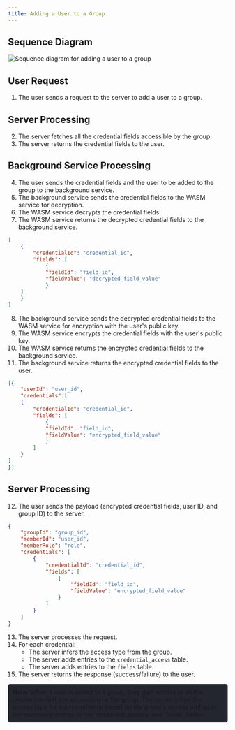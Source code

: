 ```yaml
---
title: Adding a User to a Group
---
```




## Sequence Diagram
<Image src={addUserToGroup} alt="Sequence diagram for adding a user to a group"/>

## User Request

1. The user sends a request to the server to add a user to a group.

## Server Processing

2. The server fetches all the credential fields accessible by the group.
3. The server returns the credential fields to the user.

## Background Service Processing

4. The user sends the credential fields and the user to be added to the group to the background service.
5. The background service sends the credential fields to the WASM service for decryption.
6. The WASM service decrypts the credential fields.
7. The WASM service returns the decrypted credential fields to the background service.
```json
[
    {
        "credentialId": "credential_id",
        "fields": [
            {
            "fieldId": "field_id", 
            "fieldValue": "decrypted_field_value"
            }
    ]
    }
]
```
8. The background service sends the decrypted credential fields to the WASM service for encryption with the user's public key.
9. The WASM service encrypts the credential fields with the user's public key.
10. The WASM service returns the encrypted credential fields to the background service.
11. The background service returns the encrypted credential fields to the user.
```json
[{
    "userId": "user_id",
    "credentials":[
    {
        "credentialId": "credential_id",
        "fields": [
            {
            "fieldId": "field_id", 
            "fieldValue": "encrypted_field_value"
            }
        ]
    }
]
}]
```

## Server Processing

12. The user sends the payload (encrypted credential fields, user ID, and group ID) to the server.
``` json
{
    "groupId": "group_id",
    "memberId": "user_id",
    "memberRole": "role",
    "credentials": [
        {
            "credentialId": "credential_id",
            "fields": [
                {
                    "fieldId": "field_id",
                    "fieldValue": "encrypted_field_value"
                }
            ]
        }
    ]
}
```
13. The server processes the request.
14. For each credential:
    - The server infers the access type from the group.
    - The server adds entries to the `credential_access` table.
    - The server adds entries to the `fields` table.
15. The server returns the response (success/failure) to the user.

<div style="background-color: #23262f; padding: 10px; border-radius: 5px;">
<strong>Note:</strong>
When a user is added to a group, they gain access to all the credentials that are accessible by the group. The server infers the access type for each credential based on the group's access and adds the necessary entries to the `credential_access` and `fields` tables.
</div>